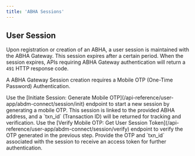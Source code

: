 ```yaml
---
title: 'ABHA Sessions'
---
```


## User Session


Upon registration or creation of an ABHA, a user session is maintained with the ABHA Gateway.
This session expires after a certain period. When the session expires, APIs requiring ABHA Gateway authentication will return a `491` HTTP response code.


A ABHA Gateway Session creation requires a Mobile OTP (One-Time Password) Authentication.

<Steps>
    <Step title="Generate Mobile OTP">
        Use the [Initiate Session: Generate Mobile OTP](/api-reference/user-app/abdm-connect/session/init) endpoint to start a new session by generating a mobile OTP. This session is linked to the provided ABHA address, and a `txn_id` (Transaction ID) will be returned for tracking and verification.
    </Step>
    <Step title="Verify Mobile OTP">
        Use the [Verify Mobile OTP: Get User Session Token](/api-reference/user-app/abdm-connect/session/verify) endpoint to verify the OTP generated in the previous step. Provide the OTP and `txn_id` associated with the session to receive an access token for further authentication.
    </Step>
</Steps>